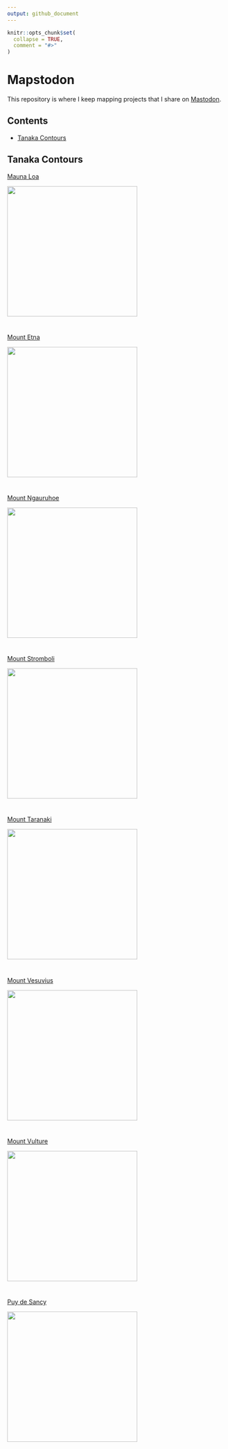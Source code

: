 ```yaml
---
output: github_document
---
```


<!-- README.md is generated from README.Rmd. Please edit that file -->

```r
knitr::opts_chunk$set(
  collapse = TRUE,
  comment = "#>"
)
```

# Mapstodon

<!-- badges: start -->
<!-- badges: end -->

This repository is where I keep mapping projects that I share on [Mastodon](https://mastodon.online/@paezha).

## Contents

- [Tanaka Contours](#tanaka-contours)

## Tanaka Contours {#tanaka-contours}

[Mauna Loa](https://github.com/paezha/Mapstodon/tree/master/tanaka-contours-maunaloa)

<img src="tanaka-contours-maunaloa/maunaloa-tanaka-contours.png" align="center" width=300 />

#

[Mount Etna](https://github.com/paezha/Mapstodon/tree/master/tanaka-contours-etna)

<img src="tanaka-contours-etna/etna-tanaka-contours.png" align="center" width=300 />

#

[Mount Ngauruhoe](https://github.com/paezha/Mapstodon/tree/master/tanaka-contours-ngauruhoe)

<img src="tanaka-contours-ngauruhoe/ngauruhoe-tanaka-contours.png" align="center" width=300 />

#

[Mount Stromboli](https://github.com/paezha/Mapstodon/tree/master/tanaka-contours-stromboli)

<img src="tanaka-contours-stromboli/stromboli-tanaka-contours.png" align="center" width=300 />

#

[Mount Taranaki](https://github.com/paezha/Mapstodon/tree/master/tanaka-contours-taranaki)

<img src="tanaka-contours-taranaki/taranaki-tanaka-contours.png" align="center" width=300 />

#

[Mount Vesuvius](https://github.com/paezha/Mapstodon/tree/master/tanaka-contours-vesuvius)

<img src="tanaka-contours-vesuvius/vesuvius-tanaka-contours.png" align="center" width=300 />
  
#

[Mount Vulture](https://github.com/paezha/Mapstodon/tree/master/tanaka-contours-vulture)

<img src="tanaka-contours-vulture/vulture-tanaka-contours.png" align="center" width=300 />

#

[Puy de Sancy](https://github.com/paezha/Mapstodon/tree/master/tanaka-contours-puy-de-sancy)

<img src="tanaka-contours-puy-de-sancy/sancy-tanaka-contours.png" align="center" width=300 />

